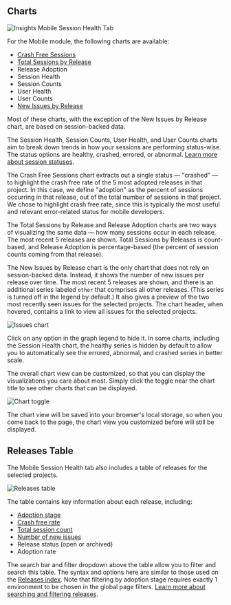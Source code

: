 ## Charts

![Insights Mobile Session Health Tab](./common-imgs/img/mobile-insights-session-health.png)

For the Mobile module, the following charts are available:

- [Crash Free Sessions](/product/releases/health/#crash-free-sessionsusers)
- [Total Sessions by Release](/product/releases/health/#session)
- Release Adoption
- Session Health
- Session Counts
- User Health
- User Counts
- [New Issues by Release](/product/issues/)

Most of these charts, with the exception of the New Issues by Release chart, are based on session-backed data.

The Session Health, Session Counts, User Health, and User Counts charts aim to break down trends in how your sessions are performing status-wise. The status options are healthy, crashed, errored, or abnormal. [Learn more about session statuses](/product/releases/health/#session-status).

The Crash Free Sessions chart extracts out a single status — "crashed" — to highlight the crash free rate of the 5 most adopted releases in that project. In this case, we define "adoption" as the percent of sessions occurring in that release, out of the total number of sessions in that project. We chose to highlight crash free rate, since this is typically the most useful and relevant error-related status for mobile developers.

The Total Sessions by Release and Release Adoption charts are two ways of visualizing the same data — how many sessions occur in each release. The most recent 5 releases are shown. Total Sessions by Releases is count-based, and Release Adoption is percentage-based (the percent of session counts coming from that release).

The New Issues by Release chart is the only chart that does not rely on session-backed data. Instead, it shows the number of new issues per release over time. The most recent 5 releases are shown, and there is an additional series labeled `other` that comprises all other releases. (This series is turned off in the legend by default.) It also gives a preview of the two most recently seen issues for the selected projects. The chart header, when hovered, contains a link to view all issues for the selected projects.

![Issues chart](./common-imgs/img/mobile-insights-issue-chart.png)

Click on any option in the graph legend to hide it. In some charts, including the Session Health chart, the healthy series is hidden by default to allow you to automatically see the errored, abnormal, and crashed series in better scale.

The overall chart view can be customized, so that you can display the visualizations you care about most. Simply click the toggle near the chart title to see other charts that can be displayed.

![Chart toggle](./common-imgs/img/mobile-insights-chart-toggle.png)

The chart view will be saved into your browser's local storage, so when you come back to the page, the chart view you customized before will still be displayed.

## Releases Table

The Mobile Session Health tab also includes a table of releases for the selected projects.

![Releases table](./common-imgs/img/mobile-insights-release-table.png)

The table contains key information about each release, including:

- [Adoption stage](/product/releases/health/#adoption-stages)
- [Crash free rate](/product/releases/health/#crash-free-sessionsusers)
- [Total session count](/product/releases/health/#sessions)
- [Number of new issues](/product/issues/)
- Release status (open or archived)
- Adoption rate

The search bar and filter dropdown above the table allow you to filter and search this table. The syntax and options here are similar to those used on the [Releases index](/product/releases/). Note that filtering by adoption stage requires exactly 1 environment to be chosen in the global page filters. [Learn more about searching and filtering releases](/product/releases/usage/sorting-filtering/).
